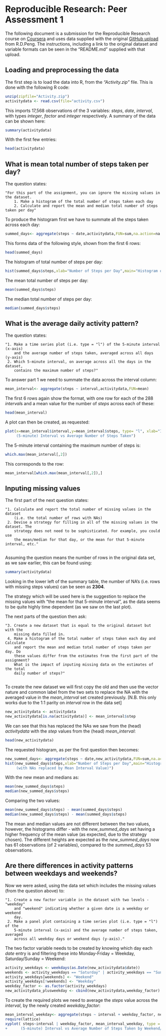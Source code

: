 # Reproducible Research: Peer Assessment 1

The following document is a submission for the Reproducible Research course on [Coursera](https://www.coursera.org/) and uses data supplied with the original [GitHub upload](https://github.com/rdpeng/RepData_PeerAssessment1) from R.D.Peng. The instructions, including a link to the original dataset and variable formats can be seen in the "README.md" supplied with that upload.

## Loading and preprocessing the data
The first step is to load the data into R, from the *"Activity.zip"* file. This is done with the following R code:
```r
unzip(zipfile="Activity.zip")
activitydata <- read.csv(file="activity.csv")
```
This imports 17,568 observations of the 3 variables: *steps*, *date*, *interval*, with types *integer*, *factor* and *integer* respectively. A summary of the data can be shown here:
```r
summary(activitydata)
```
With the first few entries:
```r
head(activitydata)
```

## What is mean total number of steps taken per day?
The question states:

    "For this part of the assignment, you can ignore the missing values in the dataset.
        1. Make a histogram of the total number of steps taken each day
        2. Calculate and report the mean and median total number of steps taken per day"

To produce the histogram first we have to summate all the steps taken across each day:
```r
summed_days<- aggregate(steps ~ date,activitydata,FUN=sum,na.action=na.omit)
```
This forms data of the following style, shown from the first 6 rows:
```r
head(summed_days)
```
The histogram of total number of steps per day:
```r
hist(summed_days$steps,xlab="Number of Steps per Day",main="Histogram of the Total Number of Steps Taken Each Day")
```

The mean total number of steps per day:
```r
mean(summed_days$steps)
```

The median total number of steps per day:
```r
median(summed_days$steps)
```

## What is the average daily activity pattern?

The question states:

    "1. Make a time series plot (i.e. type = "l") of the 5-minute interval (x-axis)
        and the average number of steps taken, averaged across all days (y-axis)
     2. Which 5-minute interval, on average across all the days in the dataset,
        contains the maximum number of steps?"
    
To answer part 1 we need to summate the data across the interval column:
```r
mean_interval<- aggregate(steps ~ interval,activitydata,FUN=mean)
```
The first 6 rows again show the format, with one row for each of the 288 *interval*s and a mean value for the number of *steps* across each of these:
```r
head(mean_interval)
```
A plot can then be created, as requested:
```r
plot(x=mean_interval$interval,y=mean_interval$steps, type= "l", xlab="Interval (Time)", ylab="Mean Number of Steps", main="Time Series Plot of:
     (5-minute) Interval vs Average Number of Steps Taken")
```

The 5-minute interval containing the maximum number of steps is:
```r
which.max(mean_interval[,2])
```
This corresponds to the row:
```r
mean_interval[which.max(mean_interval[,2]),]
```

## Inputing missing values
The first part of the next question states:

    "1. Calculate and report the total number of missing values in the dataset
        (i.e. the total number of rows with NAs)
     2. Devise a strategy for filling in all of the missing values in the dataset. The
        strategy does not need to be sophisticated. For example, you could use
        the mean/median for that day, or the mean for that 5-minute interval, etc."
        
Assuming the question means the number of rows in the original data set, as we saw earlier, this can be found using:
```r
summary(activitydata)      
```
Looking in the lower left of the summary table, the number of NA's (i.e. rows with missing steps values) can be seen as **2304**.

The strategy which will be used here is the suggestion to replace the missing values with "the mean for that 5-minute interval", as the data seems to be quite highly time dependent (as we saw on the last plot).

The next parts of the question then ask:

    "3. Create a new dataset that is equal to the original dataset but with the
        missing data filled in.
     4. Make a histogram of the total number of steps taken each day and Calculate
        and report the mean and median total number of steps taken per day. Do
        these values differ from the estimates from the first part of the assignment?
        What is the impact of inputing missing data on the estimates of the total
        daily number of steps?"
        
To create the new dataset we will first copy the old and then use the vector nature and common label from the two sets to replace the NA with the averaged value in the *mean_interval* set created previously. [N.B. this only works due to the 1:1 parity on *interval* row in the data set]

```r
new_activitydata <- activitydata
new_activitydata[is.na(activitydata)] <- mean_interval$step
```

We can see that this has replaced the NAs we saw from the (head) *activitydata* with the *step* values from the (head) *mean_interval*:
```r
head(new_activitydata)
```

The requested histogram, as per the first question then becomes:
```r
new_summed_days<- aggregate(steps ~ date,new_activitydata,FUN=sum,na.action=na.omit)
hist(new_summed_days$steps,xlab="Number of Steps per Day",main="Histogram of the Total Number of Steps Taken Each Day
     (with NAs replaced by Mean Interval Value)")
```

With the new mean and medians as:
```r
mean(new_summed_days$steps)
median(new_summed_days$steps)
```

Comparing the two values:
```r
mean(new_summed_days$steps) - mean(summed_days$steps)
median(new_summed_days$steps) - mean(summed_days$steps)
```

The mean and median values are not different between the two values, however, the
histograms differ - with the *new_summed_days* set having a higher frequency of the mean value (as expected, due to the strategy chosen). The different heights are expected as the *new_summed_days* now has 61 observations (of 2 variables), compared to the *summed_days* 53 observations.


## Are there differences in activity patterns between weekdays and weekends?

Now we were asked, using the data set which includes the missing values (from the question above) to:

    "1. Create a new factor variable in the dataset with two levels - "weekday"
        and "weekend" indicating whether a given date is a weekday or weekend
        day.
     2. Make a panel plot containing a time series plot (i.e. type = "l") of the
        5-minute interval (x-axis) and the average number of steps taken, averaged
        across all weekday days or weekend days (y-axis)."

The two factor variable needs to be created by knowing which day each *date* entry is and filtering these into Monday-Friday = Weekday, Saturday/Sunday = Weekend:

```r
activity_weekdays <- weekdays(as.Date(new_activitydata$date))
weekends <- activity_weekdays == "Saturday" | activity_weekdays == "Sunday"
activity_weekdays[weekends] <- "Weekend"
activity_weekdays[!weekends] <- "Weekday"
weekday_factor <- as.factor(activity_weekdays)
new_activitydata_plusweekday <- cbind(new_activitydata,weekday_factor)
```

To create the required plots we need to average the *steps* value across the *interval*, by the newly created *weekday_factor*:

```r
mean_interval_weekday<- aggregate(steps ~ interval + weekday_factor, new_activitydata_plusweekday,FUN=mean)
require(lattice)
xyplot( steps~interval | weekday_factor, mean_interval_weekday, type = "l", layout=c(1,2),xlab="Interval (time)", ylab="Mean Number of Steps", main="Time Series Plot of:
+      (5-minute) Interval vs Average Number of Steps Taken by Weekend/Weekday")
```

